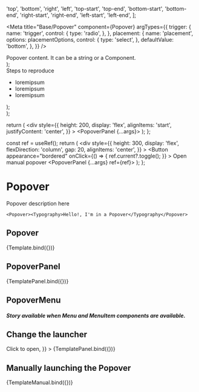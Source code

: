 

  'top',
  'bottom',
  'right',
  'left',
  'top-start',
  'top-end',
  'bottom-start',
  'bottom-end',
  'right-start',
  'right-end',
  'left-start',
  'left-end',
];

<Meta
  title="Base/Popover"
  component={Popover}
  argTypes={{
    trigger: {
      name: 'trigger',
      control: {
        type: 'radio',
      },
    },
    placement: {
      name: 'placement',
      options: placementOptions,
      control: {
        type: 'select',
      },
      defaultValue: 'bottom',
    },
  }}
/>

  <div
    style={{
      width: 200,
      padding: 10,
      background: 'var(--color-solitudeSecondary)',
      border: '1px solid var(--color-solitude)',
      borderRadius: 5,
    }}
  >
    <Typography>Popover content. It can be a string or a Component.</Typography>
  </div>
);

  <div
    style={{
      width: 200,
      padding: 10,
      border: '1px solid var(--color-solitude)',
      borderRadius: 5,
    }}
  >
    <Stack gutter="1.6rem">
      <Typography name="secondary">Steps to reproduce</Typography>
      <ul>
        <li>
          <Typography>loremipsum</Typography>
        </li>
        <li>
          <Typography>loremipsum</Typography>
        </li>
        <li>
          <Typography>loremipsum</Typography>
        </li>
      </ul>
    </Stack>
  </div>
);

  <div
    style={{
      height: 200,
      display: 'flex',
      alignItems: 'center',
      justifyContent: 'center',
    }}
  >
    <Popover {...args}>
      <BasicContent />
    </Popover>
  </div>
);

  return (
    <div
      style={{
        height: 200,
        display: 'flex',
        alignItems: 'start',
        justifyContent: 'center',
      }}
    >
      <PopoverPanel {...args}>
        <RichContent />
      </PopoverPanel>
    </div>
  );
};

  const ref = useRef();
  return (
    <div
      style={{
        height: 300,
        display: 'flex',
        flexDirection: 'column',
        gap: 20,
        alignItems: 'center',
      }}
    >
      <Button
        appearance="bordered"
        onClick={() => {
          ref.current?.toggle();
        }}
      >
        Open manual popover
      </Button>
      <PopoverPanel {...args} ref={ref}>
        <RichContent />
      </PopoverPanel>
    </div>
  );
};

# Popover

Popover description here

```tsx
<Popover><Typography>Hello!, I'm in a Popover</Typography</Popover>
```

## Popover

<Canvas>
  <Story name="Popover">{Template.bind({})}</Story>
</Canvas>

<ArgsTable story="Popover" />

## PopoverPanel

<Canvas>
  <Story name="PopoverPanel">{TemplatePanel.bind({})}</Story>
</Canvas>

## PopoverMenu

##### Story available when Menu and MenuItem components are available.

## Change the launcher

<Canvas>
  <Story
    name="CustomLauncher"
    args={{
      trigger: 'click',
      launcher: <Button appearance="bordered">Click to open</Button>,
    }}
  >
    {TemplatePanel.bind({})}
  </Story>
</Canvas>

## Manually launching the Popover

<Canvas>
  <Story
    name="ManualLauncher"
    args={{
      trigger: 'none',
    }}
  >
    {TemplateManual.bind({})}
  </Story>
</Canvas>
